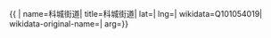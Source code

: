 {{ {{{1|PRC admin/showdata}}}|
name=科城街道|
title=科城街道|
lat=|
lng=|
wikidata=Q101054019|
wikidata-original-name=|
arg={{{arg|}}}}}